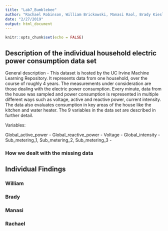 ```yaml
---
title: "Lab7_Bumblebee"
author: "Rachael Robinson, William Brickowski, Manasi Raol, Brady Kiesling"
date: "2/27/2019"
output: html_document
---
```


```r
knitr::opts_chunk$set(echo = FALSE)
```

## Description of the individual household electric power consumption data set

General description - This dataset is hosted by the UC Irvine Machine Learning Repository. It represents data from one household, over the course of roughly 4 years. The measurements under consideration are those dealing with the electric power consumption. Every minute, data from the house was sampled and power consumption is represented in multiple different ways such as voltage, active and reactive power, current intensity. The data also evaluates consumption in key areas of the house like the kitchen and water heater. The 9 variables in the data set are described in further detail.

Variables:

Global_active_power - 
Global_reactive_power - 
Voltage - 
Global_intensity - 
Sub_metering_1, Sub_metering_2, Sub_metering_3 - 

### How we dealt with the missing data


## Individual Findings

### William

### Brady

### Manasi

### Rachael

